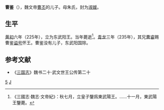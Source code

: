 {{Otheruses|subject=曹丕之子|other=元朝官员|曹鉴 (元)}}
'''曹鉴'''（{{bd|？||225年||catIdx=C}}），魏文帝[[曹丕|曹丕]]的儿子。母朱氏，封为[[淑媛|淑媛]]。

==生平==
[[黄初|黄初]]六年（225年），立为东武阳王。当年薨逝<ref>《三國志·魏志·文帝紀》：秋七月，立皇子鑒爲東武陽王。……十一月，東武陽王鑒薨。</ref>。[[青龙|青龙]]三年（235年），其兄[[曹睿|曹睿]]赐曹鉴[[谥号|谥号]]怀王。曹鉴没有儿子，东武阳国除。

==参考文献==
*《[[三国志|三国志]]》魏书二十·武文世王公传第二十
{{三国志}}
[[Category:魏文帝皇子|5]]
[[Category:曹姓|J]]